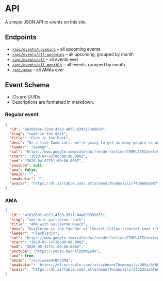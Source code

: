 # API

A simple JSON API to events on this site.

## Endpoints

- [`/api/events/upcoming`](/api/events/upcoming) – all upcoming events
- [`/api/events/all-upcoming`](/api/events/upcoming) – all upcoming, grouped by month
- [`/api/events/all`](/api/events/all) – all events ever
- [`/api/events/all-monthly`](/api/events/all) – all events, grouped by month
- [`/api/amas`](/api/amas) – all AMAs ever

## Event Schema

- IDs are UUIDs.
- Descriptions are formatted in markdown.

### Regular event

```json
{
  "id": "8a20db4e-35e8-47a3-a075-d392173a86d9",
  "slug": "code-in-the-dark",
  "title": "Code in the Dark",
  "desc": "On a live Zoom call, we’re going to get as many people as we can to compete in 5 minute rounds to reproduce popular websites without previewing the result while making it. Once each round is over, everyone will demo their creations and we’ll start the next round.",
  "leader": "@amogh",
  "cal": "https://www.google.com/calendar/render?action=TEMPLATE&text=Code%20in%20the%20Dark&details=A%20Hack%20Club%20Event%20by%20@amogh&dates=20200402T000000Z%2F20200402T010000Z",
  "start": "2020-04-02T00:00:00.000Z",
  "end": "2020-04-02T01:00:00.000Z",
  "youtube": null,
  "ama": false,
  "amaId": "",
  "amaAvatar": "",
  "avatar": "https://dl.airtable.com/.attachmentThumbnails/74bb685e087f1c0851a3dc73be0ce133/413d2f59"
}
```

### AMA

```json
{
  "id": "4f616602-d015-4383-9511-04a890396655",
  "slug": "ama-with-guillermo-rauch",
  "title": "AMA with Guillermo Rauch",
  "desc": "Guillermo is the founder of [Vercel](https://vercel.com) (formerly ZEIT, makers of Next.js & Now) and is the creator of the wildly popular open source projects socket.io, mongoose, and slackin. At age 16, he was named a core developer of MooTools, a JavaScript framework that predated jQuery.",
  "leader": "@lachlanjc",
  "cal": "https://www.google.com/calendar/render?action=TEMPLATE&text=AMA%20with%20Guillermo%20Rauch&details=A%20Hack%20Club%20Event%20by%20@lachlanjc&dates=20200514T200000Z%2F20200514T210000Z",
  "start": "2020-05-14T20:00:00.000Z",
  "end": "2020-05-14T21:00:00.000Z",
  "youtube": "https://youtu.be/PXlDzMMZydk",
  "ama": true,
  "amaId": "recx1wwapHrBPZ3Mq",
  "amaAvatar": "https://dl.airtable.com/.attachmentThumbnails/399a28f9be682aeac7742a3f0dbfbab0/d12faf1d",
  "avatar": "https://dl.airtable.com/.attachmentThumbnails/3f622515afe02ee23f1283c02832ff80/499f3a5c"
}
```
